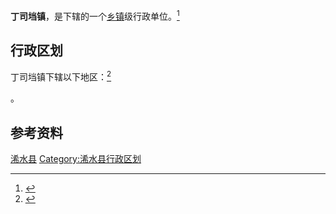 {{中国乡级行政区|42/11/25/109/000}}

'''丁司垱镇'''，是{{PRC admin/fullname|42/11/25/109/000|3}}下辖的一个[[乡镇|乡镇]]级行政单位。<ref>{{PRC admin/ref sgc|{{PRC admin/parent|42/11/25/109/000}}}}</ref>

== 行政区划 ==

丁司垱镇下辖以下地区：<ref>{{PRC admin/ref sgc|42/11/25/109/000}}</ref>

{{PRC admin/children|42/11/25/109/000}}。

== 参考资料 ==

{{reflist}}

{{湖北省黄冈市浠水县行政区划}}
{{湖北行政区划小作品}}
[[Category:黄冈建制镇|浠水县]]
[[Category:浠水县行政区划|Category:浠水县行政区划]]